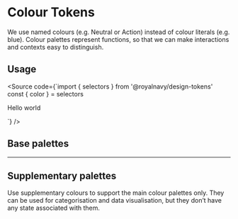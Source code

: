 
<Meta title="Tokens/Colours" />

# Colour Tokens

We use named colours (e.g. Neutral or Action) instead of colour literals (e.g. blue). Colour palettes represent functions, so that we can make interactions and contexts easy to distinguish.

## Usage
<Source code={`import { selectors } from '@royalnavy/design-tokens'
const { color } = selectors

<div style={{ color: color('action', '400') }}>Hello world</div>

`} />

## Base palettes

<ColorPalette>
  <ColorItem title="neutral" subtitle="Use the Neutral palette for application UI."
             colors={
               {
                 "900": selectors.color('neutral', '900'),
                 "800": selectors.color('neutral', '800'),
                 "700": selectors.color('neutral', '700'),
                 "600": selectors.color('neutral', '600'),
                 "500": selectors.color('neutral', '500'),
                 "400": selectors.color('neutral', '400'),
                 "300": selectors.color('neutral', '300'),
                 "200": selectors.color('neutral', '200'),
                 "100": selectors.color('neutral', '100'),
                 "000": selectors.color('neutral', '000'),
               }}
  />
  <ColorItem
    title="action"
    subtitle="Use the Action palette for primary actions."
    colors={
      {
        "900": selectors.color('action', '900'),
        "800": selectors.color('action', '800'),
        "700": selectors.color('action', '700'),
        "600": selectors.color('action', '600'),
        "500": selectors.color('action', '500'),
        "400": selectors.color('action', '400'),
        "300": selectors.color('action', '300'),
        "200": selectors.color('action', '200'),
        "100": selectors.color('action', '100'),
        "000": selectors.color('action', '000'),
      }}
  />
  <ColorItem
    title="success"
    subtitle="Use the Success palette for positive feedback."
    colors={
      {
        "900": selectors.color('success', '900'),
        "800": selectors.color('success', '800'),
        "700": selectors.color('success', '700'),
        "600": selectors.color('success', '600'),
        "500": selectors.color('success', '500'),
        "400": selectors.color('success', '400'),
        "300": selectors.color('success', '300'),
        "200": selectors.color('success', '200'),
        "100": selectors.color('success', '100'),
        "000": selectors.color('success', '000'),
      }}
  />
  <ColorItem
    title="warning"
    subtitle="Use the Warning palette to indicate an action or message that may produce undesirable results."
    colors={
      {
        "900": selectors.color('warning', '900'),
        "800": selectors.color('warning', '800'),
        "700": selectors.color('warning', '700'),
        "600": selectors.color('warning', '600'),
        "500": selectors.color('warning', '500'),
        "400": selectors.color('warning', '400'),
        "300": selectors.color('warning', '300'),
        "200": selectors.color('warning', '200'),
        "100": selectors.color('warning', '100'),
        "000": selectors.color('warning', '000'),
      }}
  />
  <ColorItem
    title="danger"
    subtitle="Use the Danger palette for destructive actions."
    colors={
      {
        "900": selectors.color('danger', '900'),
        "800": selectors.color('danger', '800'),
        "700": selectors.color('danger', '700'),
        "600": selectors.color('danger', '600'),
        "500": selectors.color('danger', '500'),
        "400": selectors.color('danger', '400'),
        "300": selectors.color('danger', '300'),
        "200": selectors.color('danger', '200'),
        "100": selectors.color('danger', '100'),
        "000": selectors.color('danger', '000'),
      }}
  />
</ColorPalette>

---

## Supplementary palettes

Use supplementary colours to support the main colour palettes only. They can be used for categorisation and data visualisation, but they don’t have any state associated with them.

<ColorPalette>
  <ColorItem
    title="supa"
    subtitle="supplementary type a"
    colors={
      {
        "900": selectors.color('supa', '900'),
        "800": selectors.color('supa', '800'),
        "700": selectors.color('supa', '700'),
        "600": selectors.color('supa', '600'),
        "500": selectors.color('supa', '500'),
        "400": selectors.color('supa', '400'),
        "300": selectors.color('supa', '300'),
        "200": selectors.color('supa', '200'),
        "100": selectors.color('supa', '100'),
        "000": selectors.color('supa', '000'),
      }}
  />
  <ColorItem
    title="supb"
    subtitle="supplementary type b"
    colors={
      {
        "900": selectors.color('supb', '900'),
        "800": selectors.color('supb', '800'),
        "700": selectors.color('supb', '700'),
        "600": selectors.color('supb', '600'),
        "500": selectors.color('supb', '500'),
        "400": selectors.color('supb', '400'),
        "300": selectors.color('supb', '300'),
        "200": selectors.color('supb', '200'),
        "100": selectors.color('supb', '100'),
        "000": selectors.color('supb', '000'),
      }}
  />
  <ColorItem
    title="supc"
    subtitle="supplementary type c"
    colors={
      {
        "900": selectors.color('supc', '900'),
        "800": selectors.color('supc', '800'),
        "700": selectors.color('supc', '700'),
        "600": selectors.color('supc', '600'),
        "500": selectors.color('supc', '500'),
        "400": selectors.color('supc', '400'),
        "300": selectors.color('supc', '300'),
        "200": selectors.color('supc', '200'),
        "100": selectors.color('supc', '100'),
        "000": selectors.color('supc', '000'),
      }}
  />
  <ColorItem
    title="supd"
    subtitle="supplementary type d"
    colors={
      {
        "900": selectors.color('supd', '900'),
        "800": selectors.color('supd', '800'),
        "700": selectors.color('supd', '700'),
        "600": selectors.color('supd', '600'),
        "500": selectors.color('supd', '500'),
        "400": selectors.color('supd', '400'),
        "300": selectors.color('supd', '300'),
        "200": selectors.color('supd', '200'),
        "100": selectors.color('supd', '100'),
        "000": selectors.color('supd', '000'),
      }}
  />
  <ColorItem
    title="supe"
    subtitle="supplementary type e"
    colors={
      {
        "900": selectors.color('supe', '900'),
        "800": selectors.color('supe', '800'),
        "700": selectors.color('supe', '700'),
        "600": selectors.color('supe', '600'),
        "500": selectors.color('supe', '500'),
        "400": selectors.color('supe', '400'),
        "300": selectors.color('supe', '300'),
        "200": selectors.color('supe', '200'),
        "100": selectors.color('supe', '100'),
        "000": selectors.color('supe', '000'),
      }}
  />
  <ColorItem
    title="supf"
    subtitle="supplementary type f"
    colors={
      {
        "900": selectors.color('supf', '900'),
        "800": selectors.color('supf', '800'),
        "700": selectors.color('supf', '700'),
        "600": selectors.color('supf', '600'),
        "500": selectors.color('supf', '500'),
        "400": selectors.color('supf', '400'),
        "300": selectors.color('supf', '300'),
        "200": selectors.color('supf', '200'),
        "100": selectors.color('supf', '100'),
        "000": selectors.color('supf', '000'),
      }}
  />
</ColorPalette>

